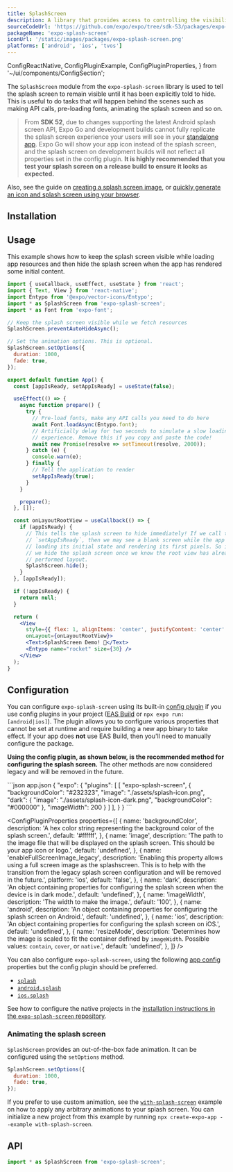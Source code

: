 ```yaml
---
title: SplashScreen
description: A library that provides access to controlling the visibility behavior of native splash screen.
sourceCodeUrl: 'https://github.com/expo/expo/tree/sdk-53/packages/expo-splash-screen'
packageName: 'expo-splash-screen'
iconUrl: '/static/images/packages/expo-splash-screen.png'
platforms: ['android', 'ios', 'tvos']
---
```


  ConfigReactNative,
  ConfigPluginExample,
  ConfigPluginProperties,
} from '~/ui/components/ConfigSection';

The `SplashScreen` module from the `expo-splash-screen` library is used to tell the splash screen to remain visible until it has been explicitly told to hide. This is useful to do tasks that will happen behind the scenes such as making API calls, pre-loading fonts, animating the splash screen and so on.

> From **SDK 52**, due to changes supporting the latest Android splash screen API, Expo Go and development builds cannot fully replicate the splash screen experience your users will see in your [standalone app](/more/glossary-of-terms/#standalone-app). Expo Go will show your app icon instead of the splash screen, and the splash screen on development builds will not reflect all properties set in the config plugin. **It is highly recommended that you test your splash screen on a release build to ensure it looks as expected.**

Also, see the guide on [creating a splash screen image](/develop/user-interface/splash-screen-and-app-icon/#splash-screen), or [quickly generate an icon and splash screen using your browser](https://buildicon.netlify.app/).

## Installation

<APIInstallSection />

## Usage

This example shows how to keep the splash screen visible while loading app resources and then hide the splash screen when the app has rendered some initial content.

```jsx App.js
import { useCallback, useEffect, useState } from 'react';
import { Text, View } from 'react-native';
import Entypo from '@expo/vector-icons/Entypo';
import * as SplashScreen from 'expo-splash-screen';
import * as Font from 'expo-font';

// Keep the splash screen visible while we fetch resources
SplashScreen.preventAutoHideAsync();

// Set the animation options. This is optional.
SplashScreen.setOptions({
  duration: 1000,
  fade: true,
});

export default function App() {
  const [appIsReady, setAppIsReady] = useState(false);

  useEffect(() => {
    async function prepare() {
      try {
        // Pre-load fonts, make any API calls you need to do here
        await Font.loadAsync(Entypo.font);
        // Artificially delay for two seconds to simulate a slow loading
        // experience. Remove this if you copy and paste the code!
        await new Promise(resolve => setTimeout(resolve, 2000));
      } catch (e) {
        console.warn(e);
      } finally {
        // Tell the application to render
        setAppIsReady(true);
      }
    }

    prepare();
  }, []);

  const onLayoutRootView = useCallback(() => {
    if (appIsReady) {
      // This tells the splash screen to hide immediately! If we call this after
      // `setAppIsReady`, then we may see a blank screen while the app is
      // loading its initial state and rendering its first pixels. So instead,
      // we hide the splash screen once we know the root view has already
      // performed layout.
      SplashScreen.hide();
    }
  }, [appIsReady]);

  if (!appIsReady) {
    return null;
  }

  return (
    <View
      style={{ flex: 1, alignItems: 'center', justifyContent: 'center' }}
      onLayout={onLayoutRootView}>
      <Text>SplashScreen Demo! 👋</Text>
      <Entypo name="rocket" size={30} />
    </View>
  );
}
```

## Configuration

You can configure `expo-splash-screen` using its built-in [config plugin](/config-plugins/introduction/) if you use config plugins in your project ([EAS Build](/build/introduction) or `npx expo run:[android|ios]`). The plugin allows you to configure various properties that cannot be set at runtime and require building a new app binary to take effect. If your app does **not** use EAS Build, then you'll need to manually configure the package.

**Using the config plugin, as shown below, is the recommended method for configuring the splash screen.** The other methods are now considered legacy and will be removed in the future.

<ConfigPluginExample>
```json app.json
{
  "expo": {
    "plugins": [
      [
        "expo-splash-screen",
        {
          "backgroundColor": "#232323",
          "image": "./assets/splash-icon.png",
          "dark": {
            "image": "./assets/splash-icon-dark.png",
            "backgroundColor": "#000000"
          },
          "imageWidth": 200
        }
      ]
    ],
  }
}
```
</ConfigPluginExample>

<ConfigPluginProperties
  properties={[
    {
      name: 'backgroundColor',
      description: 'A hex color string representing the background color of the splash screen.',
      default: '#ffffff',
    },
    {
      name: 'image',
      description:
        'The path to the image file that will be displayed on the splash screen. This should be your app icon or logo.',
      default: 'undefined',
    },
    {
      name: 'enableFullScreenImage_legacy',
      description:
        'Enabling this property allows using a full screen image as the splashscreen. This is to help with the transition from the legacy splash screen configuration and will be removed in the future.',
      platform: 'ios',
      default: 'false',
    },
    {
      name: 'dark',
      description:
        'An object containing properties for configuring the splash screen when the device is in dark mode.',
      default: 'undefined',
    },
    {
      name: 'imageWidth',
      description: 'The width to make the image.',
      default: '100',
    },
    {
      name: 'android',
      description: 'An object containing properties for configuring the splash screen on Android.',
      default: 'undefined',
    },
    {
      name: 'ios',
      description: 'An object containing properties for configuring the splash screen on iOS.',
      default: 'undefined',
    },
    {
      name: 'resizeMode',
      description:
        'Determines how the image is scaled to fit the container defined by `imageWidth`. Possible values: `contain`, `cover`, or `native`.',
      default: 'undefined',
    },
  ]}
/>

You can also configure `expo-splash-screen`, using the following [app config](/workflow/configuration/) properties but the config plugin should be preferred.

- [`splash`](../config/app/#splash)
- [`android.splash`](../config/app/#splash-2)
- [`ios.splash`](../config/app/#splash-1)

<ConfigReactNative>

See how to configure the native projects in the [installation instructions in the `expo-splash-screen` repository](https://github.com/expo/expo/tree/main/packages/expo-splash-screen#-installation-in-bare-react-native-projects).

</ConfigReactNative>

### Animating the splash screen

`SplashScreen` provides an out-of-the-box fade animation. It can be configured using the `setOptions` method.

```js
SplashScreen.setOptions({
  duration: 1000,
  fade: true,
});
```

If you prefer to use custom animation, see the [`with-splash-screen`](https://github.com/expo/examples/tree/master/with-splash-screen) example on how to apply any arbitrary animations to your splash screen. You can initialize a new project from this example by running `npx create-expo-app --example with-splash-screen`.

## API

```js
import * as SplashScreen from 'expo-splash-screen';
```

<APISection packageName="expo-splash-screen" apiName="SplashScreen" />
